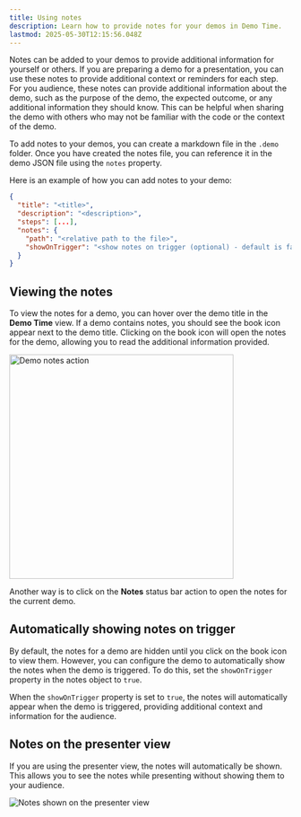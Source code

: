 ```yaml
---
title: Using notes
description: Learn how to provide notes for your demos in Demo Time.
lastmod: 2025-05-30T12:15:56.048Z
---
```



Notes can be added to your demos to provide additional information for yourself or others. If you are preparing a demo for a presentation, you can use these notes to provide additional context or reminders for each step. For you audience, these notes can provide additional information about the demo, such as the purpose of the demo, the expected outcome, or any additional information they should know. This can be helpful when sharing the demo with others who may not be familiar with the code or the context of the demo.

To add notes to your demos, you can create a markdown file in the `.demo` folder. Once you have created the notes file, you can reference it in the demo JSON file using the `notes` property.

Here is an example of how you can add notes to your demo:

```json
{
  "title": "<title>",
  "description": "<description>",
  "steps": [...],
  "notes": {
    "path": "<relative path to the file>",
    "showOnTrigger": "<show notes on trigger (optional) - default is false>"
  }
}
```

## Viewing the notes

To view the notes for a demo, you can hover over the demo title in the **Demo Time** view. If a demo contains notes, you should see the book icon appear next to the demo title. Clicking on the book icon will open the notes for the demo, allowing you to read the additional information provided.

<Image class="mx-auto" src={notesAction} alt="Demo notes action" width="400" />

Another way is to click on the **Notes** status bar action to open the notes for the current demo.

## Automatically showing notes on trigger

By default, the notes for a demo are hidden until you click on the book icon to view them. However, you can configure the demo to automatically show the notes when the demo is triggered. To do this, set the `showOnTrigger` property in the notes object to `true`.

When the `showOnTrigger` property is set to `true`, the notes will automatically appear when the demo is triggered, providing additional context and information for the audience.

## Notes on the presenter view

If you are using the presenter view, the notes will automatically be shown. This allows you to see the notes while presenting without showing them to your audience.

<Image class="mx-auto" src={notesImg} alt="Notes shown on the presenter view" />